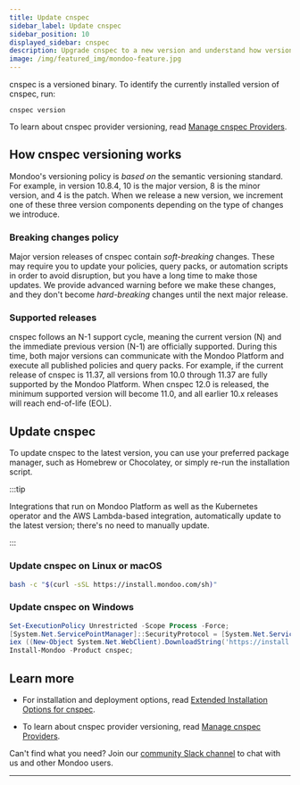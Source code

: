 ```yaml
---
title: Update cnspec
sidebar_label: Update cnspec
sidebar_position: 10
displayed_sidebar: cnspec
description: Upgrade cnspec to a new version and understand how versioning works
image: /img/featured_img/mondoo-feature.jpg
---
```


cnspec is a versioned binary. To identify the currently installed version of cnspec, run:

```
cnspec version
```

To learn about cnspec provider versioning, read [Manage cnspec Providers](/cnspec/cnspec-adv-install/providers/).

## How cnspec versioning works

Mondoo's versioning policy is _based on_ the semantic versioning standard. For example, in version 10.8.4, 10 is the major version, 8 is the minor version, and 4 is the patch. When we release a new version, we increment one of these three version components depending on the type of changes we introduce.

### Breaking changes policy

Major version releases of cnspec contain _soft-breaking_ changes. These may require you to update your policies, query packs, or automation scripts in order to avoid disruption, but you have a long time to make those updates. We provide advanced warning before we make these changes, and they don't become _hard-breaking_ changes until the next major release.

### Supported releases

cnspec follows an N-1 support cycle, meaning the current version (N) and the immediate previous version (N-1) are officially supported. During this time, both major versions can communicate with the Mondoo Platform and execute all published policies and query packs. For example, if the current release of cnspec is 11.37, all versions from 10.0 through 11.37 are fully supported by the Mondoo Platform. When cnspec 12.0 is released, the minimum supported version will become 11.0, and all earlier 10.x releases will reach end-of-life (EOL).

## Update cnspec

To update cnspec to the latest version, you can use your preferred package manager, such as Homebrew or Chocolatey, or simply re-run the installation script.

:::tip

Integrations that run on Mondoo Platform as well as the Kubernetes operator and the AWS Lambda-based integration, automatically update to the latest version; there's no need to manually update.

:::

### Update cnspec on Linux or macOS

```bash
bash -c "$(curl -sSL https://install.mondoo.com/sh)"
```

### Update cnspec on Windows

```powershell
Set-ExecutionPolicy Unrestricted -Scope Process -Force;
[System.Net.ServicePointManager]::SecurityProtocol = [System.Net.ServicePointManager]::SecurityProtocol -bor 3072;
iex ((New-Object System.Net.WebClient).DownloadString('https://install.mondoo.com/ps1/cnspec'));
Install-Mondoo -Product cnspec;
```

## Learn more

- For installation and deployment options, read [Extended Installation Options for cnspec](/cnspec/cnspec-adv-install/overview/).

- To learn about cnspec provider versioning, read [Manage cnspec Providers](/cnspec/cnspec-adv-install/providers/).

Can't find what you need? Join our <a href="https://mondoo.link/slack">community Slack channel</a> to chat with us and other Mondoo users.

---
